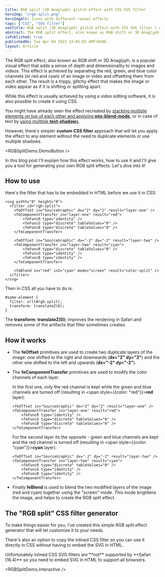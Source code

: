 ```yaml
---
title: RGB split (3D Anaglyph) glitch effect with CSS SVG filter
heroImg: "/rgb-split.png"
heroImgAlt: Icons with different reveal effects
tags: ["CSS", "SVG filter"]
seoTitle: RGB split (3D Anaglyph) glitch effect with CSS SVG filter | Artur Bień
abstract: The RGB split effect, also known as RGB shift or 3D Anaglyph, is a popular visual effect that adds a sense of depth and dimensionality to images and videos.
isPublished: true
publishedOn: Tue Apr 04 2023 14:05:01 GMT+0200
layout: Article
---
```


The RGB split effect, also known as RGB shift or 3D Anaglyph, is a popular
visual effect that adds a sense of depth and dimensionality to images
and videos. This effect is achieved by separating the red, green, and
blue color channels (or red and cyan) of an image or video and offsetting
them from each other. The result is a trippy, glitchy effect that makes
the image or video appear as if it is shifting or splitting apart.

While this effect is usually achieved by using a video editing software,
it is also possible to create it using CSS.

You might have already seen the effect recreated by
[stacking multiple elements on top of each other and applying **mix-blend-mode**](https://una.im/3d-effect/),
or in case of text by [using multiple **text-shadow**s](https://medium.com/@saratietz/css-anaglyph-text-effect-4afdb0803228).

However, there's simpler **custom CSS filter** approach that will let you
apply the effect to any element without the need to duplicate elements
or use multiple shadows.

<RGBSplitDemo.DemoButton />

In this blog post I'll explain how this effect works, how to use it
and I'll give you a tool for generating your own RGB split effects. Let's dive into it!

## How to use

Here's the filter that has to be embedded in HTML before we use it in CSS:

```
<svg width="0" height="0">
  <filter id="rgb-split">
    <feOffset in="SourceGraphic" dx="2" dy="2" result="layer-one" />
    <feComponentTransfer in="layer-one" result="red">
        <feFuncR type="identity" />
        <feFuncG type="discrete" tableValues="0" />
        <feFuncB type="discrete" tableValues="0" />
    </feComponentTransfer>

    <feOffset in="SourceGraphic" dx="-2" dy="-2" result="layer-two" />
    <feComponentTransfer in="layer-two" result="cyan">
        <feFuncR type="discrete" tableValues="0" />
        <feFuncG type="identity" />
        <feFuncB type="identity" />
    </feComponentTransfer>

    <feBlend in="red" in2="cyan" mode="screen" result="color-split" />
  </filter>
</svg>
```

Then in CSS all you have to do is:

```
#some-element {
  filter: url(#rgb-split);
  transform: translateZ(0);
}
```

The **transform: translateZ(0);** improves the rendering in Safari
and removes some of the artifacts that filter sometimes creates.

## How it works

- The **feOffset** primitives are used to create two duplicate layers of the image:
  one shifted to the right and downwards (**dx="2" dy="2"**) and the other one shifted
  to the left and upwards (**dx="-2" dy="-2"**).
- The **feComponentTransfer** primitives are used to modify the color channels
  of each layer.

  In the first one, only the red channel is kept while the green and blue channels
  are turned off (resulting in <span style={{color: "red"}}>**red**</span> layer).

  ```
  <feOffset in="SourceGraphic" dx="2" dy="2" result="layer-one" />
  <feComponentTransfer in="layer-one" result="red">
      <feFuncR type="identity" />
      <feFuncG type="discrete" tableValues="0" />
      <feFuncB type="discrete" tableValues="0" />
  </feComponentTransfer>
  ```

  For the second layer its the opposite - green and blue channels are kept
  and the red channel is turned off (resulting in <span style={{color: "cyan"}}>**cyan**</span> layer).

  ```
  <feOffset in="SourceGraphic" dx="-2" dy="-2" result="layer-two" />
  <feComponentTransfer in="layer-two" result="cyan">
      <feFuncR type="discrete" tableValues="0" />
      <feFuncG type="identity" />
      <feFuncB type="identity" />
  </feComponentTransfer>
  ```

- Finally **feBlend** is used to blend the two modified layers of the
  image (red and cyan) together using the "screen" mode. This mode brightens
  the image, and helps to create the RGB split effect.

## The "RGB split" CSS filter generator

To make things easier for you, I've created this simple RGB split effect
generator that will let customize it to your needs.

There's also an option to copy the inlined CSS filter so you can use it directly
in CSS without having to embed the SVG in HTML.

<Warning>
  Unfortunately inlined CSS SVG filters are **not** supported by **Safari
  (16.4)** so you need to embed SVG in HTML to support all browsers.
</Warning>

<RGBSplitDemo.Interactive />
